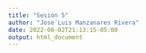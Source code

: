 ```yaml
---
title: "Sesión 5"
author: "Jose´Luis Manzanares Rivera"
date: 2022-08-02T21:13:15-05:00
output: html_document
---
```

